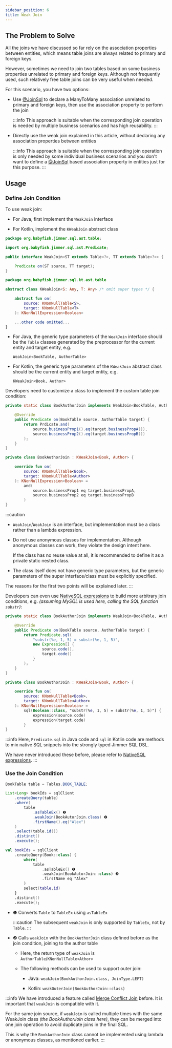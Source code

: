 ```yaml
---
sidebar_position: 6
title: Weak Join
---
```



## The Problem to Solve 

All the joins we have discussed so far rely on the association properties between entities, which means table joins are always related to primary and foreign keys.

However, sometimes we need to join two tables based on some business properties unrelated to primary and foreign keys. Although not frequently used, such relatively free table joins can be very useful when needed.

For this scenario, you have two options:

-   Use [@JoinSql](../../mapping/advanced/join-sql) to declare a ManyToMany association unrelated to primary and foreign keys, then use the association property to perform the join

    :::info
    This approach is suitable when the corresponding join operation is needed by multiple business scenarios and has high reusability.
    :::

-   Directly use the weak join explained in this article, without declaring any association properties between entities

    :::info
    This approach is suitable when the corresponding join operation is only needed by some individual business scenarios and you don't want to define a [@JoinSql](../../mapping/advanced/join-sql) based association property in entities just for this purpose.
    :::

## Usage

### Define Join Condition

To use weak join:

-   For Java, first implement the `WeakJoin` interface

-   For Kotlin, implement the `KWeakJoin` abstract class

<Tabs groupId="language">
<TabItem value="java" label="Java">

```java title="WeakJoin.java"  
package org.babyfish.jimmer.sql.ast.table;

import org.babyfish.jimmer.sql.ast.Predicate;

public interface WeakJoin<ST extends Table<?>, TT extends Table<?>> {

    Predicate on(ST source, TT target);
}
```

</TabItem>
<TabItem value="kotlin" label="Kotlin">

```kotlin title="KWeakJoin.kt"
package org.babyfish.jimmer.sql.kt.ast.table

abstract class KWeakJoin<S: Any, T: Any> /* omit super types */ {

    abstract fun on(
        source: KNonNullTable<S>,
        target: KNonNullTable<T>
    ): KNonNullExpression<Boolean>

    ...other code omitted...
}
```

</TabItem>
</Tabs>

-   For Java, the generic type parameters of the `WeakJoin` interface should be the `Table` classes generated by the preprocessor for the current entity and target entity, e.g. 

    `WeakJoin<BookTable, AuthorTable>`

-   For Kotlin, the generic type parameters of the `KWeakJoin` abstract class should be the current entity and target entity, e.g.

    `KWeakJoin<Book, Author>`

Developers need to customize a class to implement the custom table join condition:

<Tabs groupId="language">
<TabItem value="java" label="Java">

```java
private static class BookAuthorJoin implements WeakJoin<BookTable, AuthorTable> {

    @Override
    public Predicate on(BookTable source, AuthorTable target) {
        return Prdicate.and(
            source.businessProp1().eq(target.businessPropA()),
            source.businessProp2().eq(target.businessPropB())
        );
    }
}
```

</TabItem>
<TabItem value="kotlin" label="Kotlin">

```kotlin
private class BookAuthorJoin : KWeakJoin<Book, Author> {

    override fun on(
        source: KNonNullTable<Book>,
        target: KNonNullTable<Author>
    ): KNonNullExpression<Boolean> =
        and(
            source.businessProp1 eq target.businessPropA,
            source.businessProp2 eq target.businessPropB
        )
}
```

</TabItem>
</Tabs>

:::caution
-   `WeakJoin`/`WeakJoin` is an interface, but implementation must be a class rather than a lambda expression.

-   Do not use anonymous classes for implementation. Although anonymous classes can work, they violate the design intent here. 

    If the class has no reuse value at all, it is recommended to define it as a private static nested class.

-   The class itself does not have generic type parameters, but the generic parameters of the super interface/class must be explicitly specified.

The reasons for the first two points will be explained later. 
:::

Developers can even use [NativeSQL expressions](../native-sql) to build more arbitrary join conditions, e.g. *(assuming MySQL is used here, calling the SQL function `substr`)*:

<Tabs groupId="language">
<TabItem value="java" label="Java">

```java
private static class BookAuthorJoin implements WeakJoin<BookTable, AuthorTable> {

    @Override
    public Predicate on(BookTable source, AuthorTable target) {
        return Predicate.sql(
            "substr(%e, 1, 5) = substr(%e, 1, 5)",
            new Expression[] {
                source.code(),
                target.code()
            }
        );
    }
}
```

</TabItem>
<TabItem value="kotlin" label="Kotlin">

```kotlin
private class BookAuthorJoin : KWeakJoin<Book, Author> {

    override fun on(
        source: KNonNullTable<Book>,
        target: KNonNullTable<Author>
    ): KNonNullExpression<Boolean> =
        sql(Boolean::class, "substr(%e, 1, 5) = substr(%e, 1, 5)") {
            expression(source.code)
            expression(target.code)
        }
}
```

</TabItem>
</Tabs>

:::info
Here, `Predicate.sql` in Java code and `sql` in Kotlin code are methods to mix native SQL snippets into the strongly typed Jimmer SQL DSL. 

We have never introduced these before, please refer to [NativeSQL expressions](../native-sql).
:::

### Use the Join Condition

<Tabs groupId="language">
<TabItem value="java" label="Java">

```java
BookTable table = Tables.BOOK_TABLE;

List<Long> bookIds = sqlClient
    .createQuery(table)
    .where(
        table
            .asTableEx() ❶
            .weakJoin(BookAutorJoin.class) ❷
            .firstName().eq("Alex")
    )
    .select(table.id())
    .distinct()
    .execute(); 
```

</TabItem>
<TabItem value="kotlin" label="Kotlin">

```kotlin
val bookIds = sqlClient
    .createQuery(Book::class) {
        where(
            table
                .asTableEx() ❶
                .weakJoin(BookAutorJoin::class) ❷
                .firstName eq "Alex"
        )
        select(table.id)
    }
    .distinct()
    .execute();
```

</TabItem>
</Tabs>

-   ❶ Converts `Table` to `TableEx` using `asTableEx` 

    :::caution
    The subsequent `weakJoin` is only supported by `TableEx`, not by `Table`.
    :::

-   ❷ Calls `weakJoin` with the `BookAuthorJoin` class defined before as the join condition, joining to the author table

    - Here, the return type of `weakJoin` is `AuthorTable`/`KNonNullTable<Athor>`

    - The following methods can be used to support outer join:
    
        - Java: `weakJoin(BookAuthorJoin.class, JoinType.LEFT)`

        - Kotlin: `weakOuterJoin(BookAuthorJoin::class)`

:::info
We have introduced a feature called [Merge Conflict Join](./merge) before. It is important that `weakJoin` is compatible with it. 

For the same join source, if `weakJoin` is called multiple times with the same WeakJoin class *(the BookAuthorJoin class here)*, they can be merged into one join operation to avoid duplicate joins in the final SQL.

This is why the `BookAuthorJoin` class cannot be implemented using lambda or anonymous classes, as mentioned earlier. 
:::
